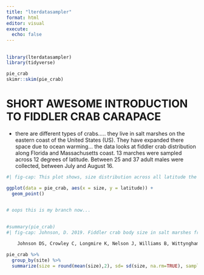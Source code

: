 ```yaml
---
title: "lterdatasampler"
format: html
editor: visual
execute: 
  echo: false
---
```


## 

```r
library(lterdatasampler)
library(tidyverse)
```

```r
pie_crab
skimr::skim(pie_crab)
```

# SHORT AWESOME INTRODUCTION TO FIDDLER CRAB CARAPACE
- there are different types of crabs..... they live in salt marshes on the eastern coast of the United States (US). They have expanded there space due to ocean warming... the data looks at fiddler crab distribution along Florida and Massachusetts coast. 13 marches were sampled across 12 degrees of latitude. Between 25 and 37 adult males were collected, between July and August 16.

```r
#| fig-cap: This plot shows, size distribution across all latitude the whole sampling season.

ggplot(data = pie_crab, aes(x = size, y = latitude)) +
  geom_point()
  

# oops this is my branch now...
  
```

```r
#summary(pie_crab)
#| fig-cap: Johnson, D. 2019. Fiddler crab body size in salt marshes from Florida to Massachusetts, USA at PIE and VCR LTER and NOAA NERR sites during summer 2016. ver 1. Environmental Data Initiative. https://doi.org/10.6073/pasta/4c27d2e778d3325d3830a5142e3839bb (Accessed 2021-05-27).

    Johnson DS, Crowley C, Longmire K, Nelson J, Williams B, Wittyngham S. The fiddler crab, Minuca pugnax, follows Bergmann’s rule. Ecol Evol. 2019;00:1–9. https://doi.org/10.1002/ece3.5883 

pie_crab %>% 
  group_by(site) %>% 
  summarize(size = round(mean(size),2), sd= sd(size, na.rm=TRUE), sample_size=n())+
  
```



